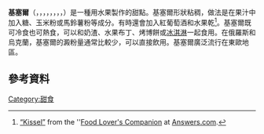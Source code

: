 {{Infobox prepared food
| name             = Kissel
| image            = Red Currant Kissel.jpg
| caption          = 
| alternate_name   = Kisel
| country          = 
| region           = 
| creator          = 
| course           = [[甜點|甜點]]
| type             = [[水果湯|水果湯]]
| served           = 
| main_ingredient  = 
| variations       = 
| calories         = 
| other            = 
}}

'''基塞爾'''（{{lang-et|kissell}}，{{lang-fi|kiisseli}}，{{lang-ltg|keiseļs}}，{{lang-lv|ķīselis}}，{{lang-lt|kisielius}}，{{lang-pl|kisiel}}，{{lang-ru|кисель}}，{{lang|ru-Latn|''kisél’''}}，{{lang-uk|кисiль}}）是一種用水果製作的甜點。基塞爾形狀粘稠，做法是在果汁中加入糖、玉米粉或馬鈴薯粉等成分。有時還會加入紅葡萄酒和水果乾<ref name=answers>[http://www.answers.com/topic/kissel “Kissel”] {{Wayback|url=http://www.answers.com/topic/kissel |date=20160303204750 }} from the ''[[Food_Lover's_Companion|Food Lover's Companion]] at [[Answers.com|Answers.com]].</ref>。基塞爾既可冷食也可熱食，可以和奶渣、水果布丁、烤博餅或[[冰淇淋|冰淇淋]]一起食用。在俄羅斯和烏克蘭，基塞爾的澱粉量通常比較少，可以直接飲用。基塞爾廣泛流行在東歐地區。

==參考資料==
{{reflist}}
[[Category:甜食|Category:甜食]]